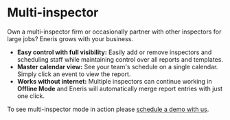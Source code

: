 # Multi-inspector

Own a multi-inspector firm or occasionally partner with other inspectors for large jobs? Eneris grows with your business.

- **Easy control with full visibility:** Easily add or remove inspectors and scheduling staff while maintaining control over all reports and templates.
- **Master calendar view:** See your team's schedule on a single calendar. Simply click an event to view the report.
- **Works without internet:** Multiple inspectors can continue working in **Offline Mode** and Eneris will automatically merge report entries with just one click.

To see multi-inspector mode in action please [schedule a demo with us](https://eneris.pipedrive.com/scheduler/5RZd0wUo/eneris-30-minute-live-demo).